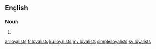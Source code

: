 ==English==

===Noun===
{{head|en|noun plural form}}

# {{plural of|loyalist|lang=en}}

[[ar:loyalists]]
[[fr:loyalists]]
[[ku:loyalists]]
[[my:loyalists]]
[[simple:loyalists]]
[[sv:loyalists]]